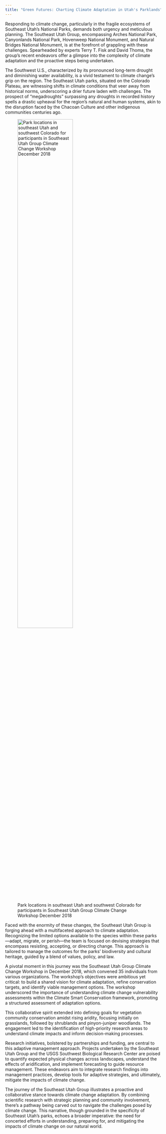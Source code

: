 ```yaml
---
title: "Green Futures: Charting Climate Adaptation in Utah's Parklands"
---
```


Responding to climate change, particularly in the fragile ecosystems of Southeast Utah's National Parks, demands both urgency and meticulous planning. The Southeast Utah Group, encompassing Arches National Park, Canyonlands National Park, Hovenweep National Monument, and Natural Bridges National Monument, is at the forefront of grappling with these challenges. Spearheaded by experts Terry T. Fisk and David Thoma, the group's recent endeavors offer a glimpse into the complexity of climate adaptation and the proactive steps being undertaken.

The Southwest U.S., characterized by its pronounced long-term drought and diminishing water availability, is a vivid testament to climate change's grip on the region. The Southeast Utah parks, situated on the Colorado Plateau, are witnessing shifts in climate conditions that veer away from historical norms, underscoring a drier future laden with challenges. The prospect of "megadroughts" surpassing any droughts in recorded history spells a drastic upheaval for the region's natural and human systems, akin to the disruption faced by the Chacoan Culture and other indigenous communities centuries ago.

![Park locations in southeast Utah and southwest Colorado for participants in Southeast Utah Group Climate Change Workshop December 2018](https://www.nps.gov/articles/000/images/Climate-Change-Fig1.jpg?maxwidth=650&autorotate=false&quality=78&format=webp){width=65% fig-align="center"}

Faced with the enormity of these changes, the Southeast Utah Group is forging ahead with a multifaceted approach to climate adaptation. Recognizing the limited options available to the species within these parks—adapt, migrate, or perish—the team is focused on devising strategies that encompass resisting, accepting, or directing change. This approach is tailored to manage the outcomes for the parks' biodiversity and cultural heritage, guided by a blend of values, policy, and law.

A pivotal moment in this journey was the Southeast Utah Group Climate Change Workshop in December 2018, which convened 35 individuals from various organizations. The workshop's objectives were ambitious yet critical: to build a shared vision for climate adaptation, refine conservation targets, and identify viable management options. The workshop underscored the importance of understanding climate change vulnerability assessments within the Climate Smart Conservation framework, promoting a structured assessment of adaptation options.

This collaborative spirit extended into defining goals for vegetation community conservation amidst rising aridity, focusing initially on grasslands, followed by shrublands and pinyon-juniper woodlands. The engagement led to the identification of high-priority research areas to understand climate impacts and inform decision-making processes.

Research initiatives, bolstered by partnerships and funding, are central to this adaptive management approach. Projects undertaken by the Southeast Utah Group and the USGS Southwest Biological Research Center are poised to quantify expected physical changes across landscapes, understand the effects of aridification, and implement forecasting to guide resource management. These endeavors aim to integrate research findings into management practices, develop tools for adaptive strategies, and ultimately, mitigate the impacts of climate change.

The journey of the Southeast Utah Group illustrates a proactive and collaborative stance towards climate change adaptation. By combining scientific research with strategic planning and community involvement, there's a pathway being carved out to navigate the challenges posed by climate change. This narrative, though grounded in the specificity of Southeast Utah's parks, echoes a broader imperative: the need for concerted efforts in understanding, preparing for, and mitigating the impacts of climate change on our natural world.
